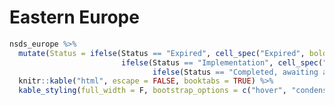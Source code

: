 # **Eastern Europe**

```r
nsds_europe %>%
  mutate(Status = ifelse(Status == "Expired", cell_spec("Expired", bold = T, color = "white", background = "FireBrick"), 
                         ifelse(Status == "Implementation", cell_spec("Implementation", bold = T, color = "white", background = "SeaGreen"),
                                ifelse(Status == "Completed, awaiting adoption", cell_spec("Completed, awaiting adoption", bold = T, color = "white", background = "DarkMagenta"), Status)))) %>%
  knitr::kable("html", escape = FALSE, booktabs = TRUE) %>% 
  kable_styling(full_width = F, bootstrap_options = c("hover", "condensed")) 
```
